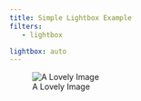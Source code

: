 ```yaml
---
title: Simple Lightbox Example
filters:
   - lightbox

lightbox: auto
---
```


![A Lovely Image](images/intro/figure-1-2.png)
